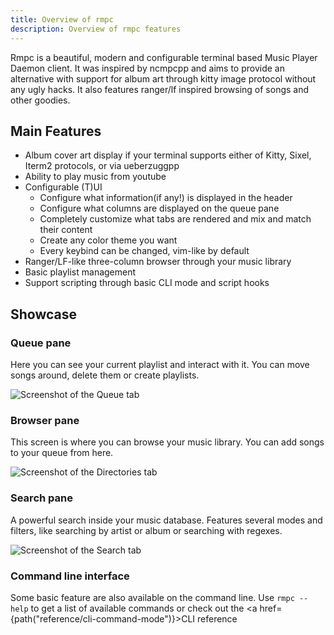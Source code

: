 ```yaml
---
title: Overview of rmpc
description: Overview of rmpc features
---
```



Rmpc is a beautiful, modern and configurable terminal based Music Player Daemon client. It was inspired by ncmpcpp
and aims to provide an alternative with support for album art through kitty image protocol without any ugly hacks.
It also features ranger/lf inspired browsing of songs and other goodies.

## Main Features

-   Album cover art display if your terminal supports either of Kitty, Sixel, Iterm2 protocols, or via ueberzuggpp
-   Ability to play music from youtube
-   Configurable (T)UI
    -   Configure what information(if any!) is displayed in the header
    -   Configure what columns are displayed on the queue pane
    -   Completely customize what tabs are rendered and mix and match their content
    -   Create any color theme you want
    -   Every keybind can be changed, vim-like by default
-   Ranger/LF-like three-column browser through your music library
-   Basic playlist management
-   Support scripting through basic CLI mode and script hooks

## Showcase


### Queue pane

Here you can see your current playlist and interact with it. You can move songs around, delete them or create playlists.

<Image src={queueImg} width={800} alt="Screenshot of the Queue tab" />

### Browser pane

This screen is where you can browse your music library. You can add songs to your queue from here.

<Image src={browserImg} width={800} alt="Screenshot of the Directories tab" />

### Search pane

A powerful search inside your music database. Features several modes and filters, like searching by artist or album
or searching with regexes.

<Image src={searchImg} width={800} alt="Screenshot of the Search tab" />

### Command line interface

Some basic feature are also available on the command line. Use `rmpc --help` to get a list of available commands or
check out the <a href={path("reference/cli-command-mode")}>CLI reference</a>
